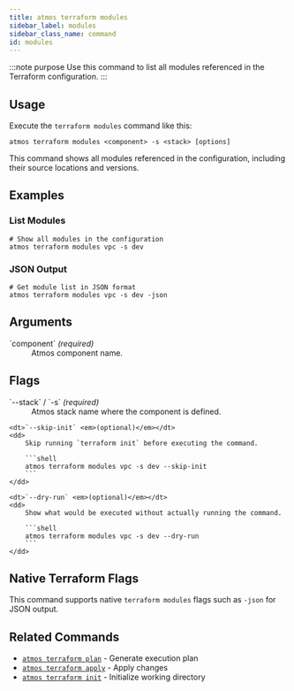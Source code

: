 ```yaml
---
title: atmos terraform modules
sidebar_label: modules
sidebar_class_name: command
id: modules
---
```


:::note purpose
Use this command to list all modules referenced in the Terraform configuration.
:::

<Screengrab title="atmos terraform modules --help" slug="atmos-terraform-modules--help" />

## Usage

Execute the `terraform modules` command like this:

```shell
atmos terraform modules <component> -s <stack> [options]
```

This command shows all modules referenced in the configuration, including their source locations and versions.

## Examples

### List Modules

```shell
# Show all modules in the configuration
atmos terraform modules vpc -s dev
```

### JSON Output

```shell
# Get module list in JSON format
atmos terraform modules vpc -s dev -json
```

## Arguments

<dl>
    <dt>`component` <em>(required)</em></dt>
    <dd>
        Atmos component name.
    </dd>
</dl>

## Flags

<dl>
    <dt>`--stack` / `-s` <em>(required)</em></dt>
    <dd>
        Atmos stack name where the component is defined.
    </dd>

    <dt>`--skip-init` <em>(optional)</em></dt>
    <dd>
        Skip running `terraform init` before executing the command.

        ```shell
        atmos terraform modules vpc -s dev --skip-init
        ```
    </dd>

    <dt>`--dry-run` <em>(optional)</em></dt>
    <dd>
        Show what would be executed without actually running the command.

        ```shell
        atmos terraform modules vpc -s dev --dry-run
        ```
    </dd>
</dl>

## Native Terraform Flags

This command supports native `terraform modules` flags such as `-json` for JSON output.

## Related Commands

- [`atmos terraform plan`](/cli/commands/terraform/terraform-plan) - Generate execution plan
- [`atmos terraform apply`](/cli/commands/terraform/terraform-apply) - Apply changes
- [`atmos terraform init`](/cli/commands/terraform/terraform-init) - Initialize working directory
